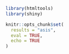 ```r
library(htmltools)
library(shiny)

knitr::opts_chunk$set(
  results = "asis",
  eval = TRUE,
  echo = TRUE
)
```
